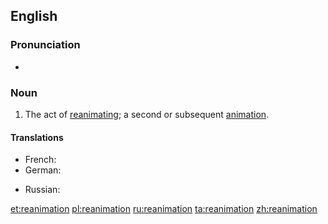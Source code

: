{{also|Reanimation}}
==English==

===Pronunciation===
* {{rhymes|eɪʃən}}

===Noun===
{{en-noun}}

# The act of [[reanimate|reanimating]]; a second or subsequent [[animation]].

====Translations====
{{trans-top|act of reanimating}}
* French: {{t+|fr|réanimation|f}}
* German: {{t|de|Reanimation|f}}
{{trans-mid}}
* Russian: {{t+|ru|реанима́ция|f|sc=Cyrl}}
{{trans-bottom}}

[[et:reanimation]]
[[pl:reanimation]]
[[ru:reanimation]]
[[ta:reanimation]]
[[zh:reanimation]]